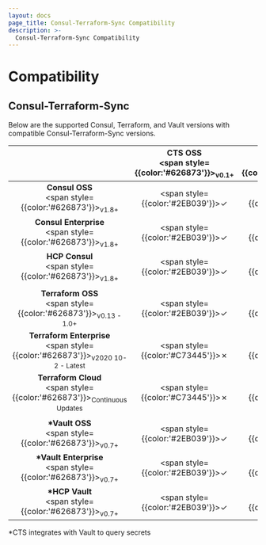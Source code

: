```yaml
---
layout: docs
page_title: Consul-Terraform-Sync Compatibility
description: >-
  Consul-Terraform-Sync Compatibility
---
```


# Compatibility

## Consul-Terraform-Sync

Below are the supported Consul, Terraform, and Vault versions with compatible Consul-Terraform-Sync versions.

|                                                                                                    | **CTS OSS**<br/><span style={{color:'#626873'}}><sub>v0.1+</sub></span> | **CTS Enterprise**<br/><span style={{color:'#626873'}}><sub>v0.1+</sub></span> |
| :------------------------------------------------------------------------------------------------: | :---------------------------------------------------------------------: | :----------------------------------------------------------------------------: |
|             **Consul OSS**<br/><span style={{color:'#626873'}}><sub>v1.8+</sub></span>             |             <span style={{color:'#2EB039'}}>&check;</span>              |                 <span style={{color:'#2EB039'}}>&check;</span>                 |
|         **Consul Enterprise**<br/><span style={{color:'#626873'}}><sub>v1.8+</sub></span>          |             <span style={{color:'#2EB039'}}>&check;</span>              |                 <span style={{color:'#2EB039'}}>&check;</span>                 |
|             **HCP Consul**<br/><span style={{color:'#626873'}}><sub>v1.8+</sub></span>             |             <span style={{color:'#2EB039'}}>&check;</span>              |                 <span style={{color:'#2EB039'}}>&check;</span>                 |
|                                                                                                    |
|        **Terraform OSS**<br/><span style={{color:'#626873'}}><sub>v0.13 - 1.0+</sub></span>        |             <span style={{color:'#2EB039'}}>&check;</span>              |                 <span style={{color:'#2EB039'}}>&check;</span>                 |
| **Terraform Enterprise**<br/><span style={{color:'#626873'}}><sub>v2020 10-2 - Latest</sub></span> |             <span style={{color:'#C73445'}}>&cross;</span>              |                 <span style={{color:'#2EB039'}}>&check;</span>                 |
|    **Terraform Cloud**<br/><span style={{color:'#626873'}}><sub>Continuous Updates</sub></span>    |             <span style={{color:'#C73445'}}>&cross;</span>              |                 <span style={{color:'#2EB039'}}>&check;</span>                 |
|                                                                                                    |
|            **\*Vault OSS**<br/><span style={{color:'#626873'}}><sub>v0.7+</sub></span>             |             <span style={{color:'#2EB039'}}>&check;</span>              |                 <span style={{color:'#2EB039'}}>&check;</span>                 |
|         **\*Vault Enterprise**<br/><span style={{color:'#626873'}}><sub>v0.7+</sub></span>         |             <span style={{color:'#2EB039'}}>&check;</span>              |                 <span style={{color:'#2EB039'}}>&check;</span>                 |
|            **\*HCP Vault**<br/><span style={{color:'#626873'}}><sub>v0.7+</sub></span>             |             <span style={{color:'#2EB039'}}>&check;</span>              |                 <span style={{color:'#2EB039'}}>&check;</span>                 |

<p>
  <span style={{ color: '#626873' }}>
    *CTS integrates with Vault to query secrets
  </span>
</p>
